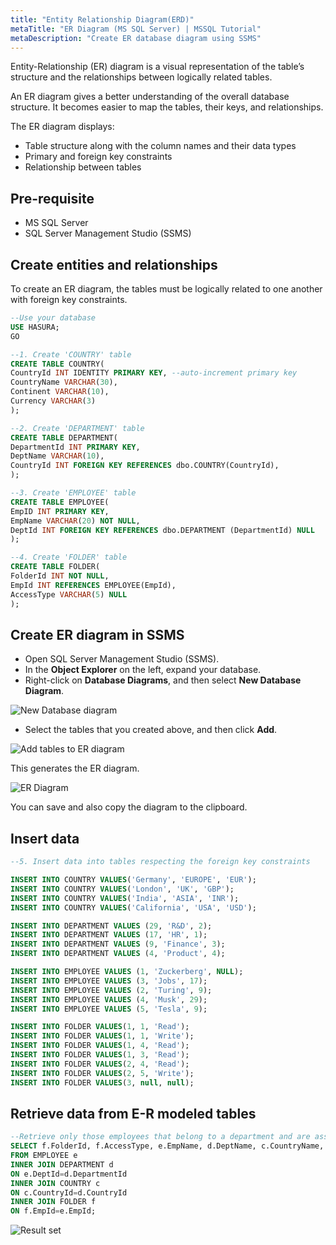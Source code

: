 ```yaml
---
title: "Entity Relationship Diagram(ERD)"
metaTitle: "ER Diagram (MS SQL Server) | MSSQL Tutorial"
metaDescription: "Create ER database diagram using SSMS"
---
```


Entity-Relationship (ER) diagram is a visual representation of the table’s structure and the relationships between logically related tables.

An ER diagram gives a better understanding of the overall database structure. It becomes easier to map the tables, their keys, and relationships.

The ER diagram displays:

* Table structure along with the column names and their data types
* Primary and foreign key constraints
* Relationship between tables

## Pre-requisite

* MS SQL Server
* SQL Server Management Studio (SSMS)

## Create entities and relationships

To create an ER diagram, the tables must be logically related to one another with foreign key constraints.

```SQL
--Use your database
USE HASURA;
GO

--1. Create 'COUNTRY' table
CREATE TABLE COUNTRY(
CountryId INT IDENTITY PRIMARY KEY, --auto-increment primary key
CountryName VARCHAR(30),
Continent VARCHAR(10),
Currency VARCHAR(3)
);

--2. Create 'DEPARTMENT' table
CREATE TABLE DEPARTMENT(
DepartmentId INT PRIMARY KEY,
DeptName VARCHAR(10),
CountryId INT FOREIGN KEY REFERENCES dbo.COUNTRY(CountryId),
);

--3. Create 'EMPLOYEE' table
CREATE TABLE EMPLOYEE(
EmpID INT PRIMARY KEY,
EmpName VARCHAR(20) NOT NULL,
DeptId INT FOREIGN KEY REFERENCES dbo.DEPARTMENT (DepartmentId) NULL
);

--4. Create 'FOLDER' table
CREATE TABLE FOLDER(
FolderId INT NOT NULL,
EmpId INT REFERENCES EMPLOYEE(EmpId),
AccessType VARCHAR(5) NULL
);
```

## Create ER diagram in SSMS

* Open SQL Server Management Studio (SSMS).
* In the **Object Explorer** on the left, expand your database.
* Right-click on **Database Diagrams**, and then select **New Database Diagram**.

![New Database diagram](https://graphql-engine-cdn.hasura.io/learn-hasura/assets/database-mssql/er-diagram/new-db-diagram.png)

* Select the tables that you created above, and then click **Add**.

![Add tables to ER diagram](https://graphql-engine-cdn.hasura.io/learn-hasura/assets/database-mssql/er-diagram/add-table.png)

This generates the ER diagram.

![ER Diagram](https://graphql-engine-cdn.hasura.io/learn-hasura/assets/database-mssql/er-diagram/ER-diagram.png)

You can save and also copy the diagram to the clipboard.

## Insert data

```SQL
--5. Insert data into tables respecting the foreign key constraints

INSERT INTO COUNTRY VALUES('Germany', 'EUROPE', 'EUR');
INSERT INTO COUNTRY VALUES('London', 'UK', 'GBP');
INSERT INTO COUNTRY VALUES('India', 'ASIA', 'INR');
INSERT INTO COUNTRY VALUES('California', 'USA', 'USD');

INSERT INTO DEPARTMENT VALUES (29, 'R&D', 2);
INSERT INTO DEPARTMENT VALUES (17, 'HR', 1);
INSERT INTO DEPARTMENT VALUES (9, 'Finance', 3);
INSERT INTO DEPARTMENT VALUES (4, 'Product', 4);

INSERT INTO EMPLOYEE VALUES (1, 'Zuckerberg', NULL);
INSERT INTO EMPLOYEE VALUES (3, 'Jobs', 17);
INSERT INTO EMPLOYEE VALUES (2, 'Turing', 9);
INSERT INTO EMPLOYEE VALUES (4, 'Musk', 29);
INSERT INTO EMPLOYEE VALUES (5, 'Tesla', 9);

INSERT INTO FOLDER VALUES(1, 1, 'Read');
INSERT INTO FOLDER VALUES(1, 1, 'Write');
INSERT INTO FOLDER VALUES(1, 4, 'Read');
INSERT INTO FOLDER VALUES(1, 3, 'Read');
INSERT INTO FOLDER VALUES(2, 4, 'Read');
INSERT INTO FOLDER VALUES(2, 5, 'Write');
INSERT INTO FOLDER VALUES(3, null, null);
```

## Retrieve data from E-R modeled tables

```SQL
--Retrieve only those employees that belong to a department and are assigned permissions on the folders
SELECT f.FolderId, f.AccessType, e.EmpName, d.DeptName, c.CountryName, c.Continent
FROM EMPLOYEE e
INNER JOIN DEPARTMENT d
ON e.DeptId=d.DepartmentId
INNER JOIN COUNTRY c
ON c.CountryId=d.CountryId
INNER JOIN FOLDER f
ON f.EmpId=e.EmpId;
```

![Result set](https://graphql-engine-cdn.hasura.io/learn-hasura/assets/database-mssql/er-diagram/er-model-resultset.png)
